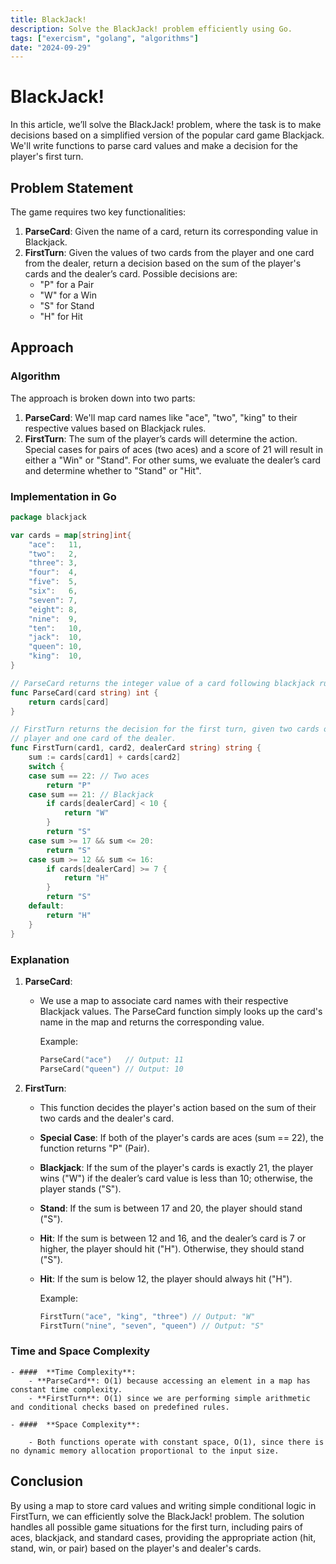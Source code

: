 ```yaml
---
title: BlackJack!
description: Solve the BlackJack! problem efficiently using Go.
tags: ["exercism", "golang", "algorithms"]
date: "2024-09-29"
---
```


# BlackJack!

In this article, we’ll solve the BlackJack! problem, where the task is to make decisions based on a simplified version of the popular card game Blackjack. We'll write functions to parse card values and make a decision for the player's first turn.

## Problem Statement

The game requires two key functionalities:
1. **ParseCard**: Given the name of a card, return its corresponding value in Blackjack.
2. **FirstTurn**: Given the values of two cards from the player and one card from the dealer, return a decision based on the sum of the player's cards and the dealer’s card. Possible decisions are:
   - "P" for a Pair
   - "W" for a Win
   - "S" for Stand
   - "H" for Hit

## Approach

### Algorithm

The approach is broken down into two parts:
1. **ParseCard**: We'll map card names like "ace", "two", "king" to their respective values based on Blackjack rules.
2. **FirstTurn**: The sum of the player’s cards will determine the action. Special cases for pairs of aces (two aces) and a score of 21 will result in either a "Win" or "Stand". For other sums, we evaluate the dealer’s card and determine whether to "Stand" or "Hit".

### Implementation in Go

```go
package blackjack

var cards = map[string]int{
	"ace":   11,
	"two":   2,
	"three": 3,
	"four":  4,
	"five":  5,
	"six":   6,
	"seven": 7,
	"eight": 8,
	"nine":  9,
	"ten":   10,
	"jack":  10,
	"queen": 10,
	"king":  10,
}

// ParseCard returns the integer value of a card following blackjack ruleset.
func ParseCard(card string) int {
	return cards[card]
}

// FirstTurn returns the decision for the first turn, given two cards of the
// player and one card of the dealer.
func FirstTurn(card1, card2, dealerCard string) string {
	sum := cards[card1] + cards[card2]
	switch {
	case sum == 22: // Two aces
		return "P"
	case sum == 21: // Blackjack
		if cards[dealerCard] < 10 {
			return "W"
		}
		return "S"
	case sum >= 17 && sum <= 20:
		return "S"
	case sum >= 12 && sum <= 16:
		if cards[dealerCard] >= 7 {
			return "H"
		}
		return "S"
	default:
		return "H"
	}
}

```

### Explanation

1. **ParseCard**:
    - We use a map to associate card names with their respective Blackjack values. The ParseCard function simply looks up the card's name in the map and returns the corresponding value.

        Example:

        ```go
        ParseCard("ace")   // Output: 11
        ParseCard("queen") // Output: 10

        ```
2. **FirstTurn**:
    - This function decides the player's action based on the sum of their two cards and the dealer's card.
    - **Special Case**: If both of the player's cards are aces (sum == 22), the function returns "P" (Pair).
    - **Blackjack**: If the sum of the player's cards is exactly 21, the player wins ("W") if the dealer’s card value is less than 10; otherwise, the player stands ("S").
    - **Stand**: If the sum is between 17 and 20, the player should stand ("S").
    - **Hit**: If the sum is between 12 and 16, and the dealer’s card is 7 or higher, the player should hit ("H"). Otherwise, they should stand ("S").
    - **Hit**: If the sum is below 12, the player should always hit ("H").

        Example:
        ```go
        FirstTurn("ace", "king", "three") // Output: "W"
        FirstTurn("nine", "seven", "queen") // Output: "S"

        ```


### **Time and Space Complexity**

    - ####  **Time Complexity**:
        - **ParseCard**: O(1) because accessing an element in a map has constant time complexity.
        - **FirstTurn**: O(1) since we are performing simple arithmetic and conditional checks based on predefined rules.

    - ####  **Space Complexity**:

        - Both functions operate with constant space, O(1), since there is no dynamic memory allocation proportional to the input size.

## Conclusion

By using a map to store card values and writing simple conditional logic in FirstTurn, we can efficiently solve the BlackJack! problem. The solution handles all possible game situations for the first turn, including pairs of aces, blackjack, and standard cases, providing the appropriate action (hit, stand, win, or pair) based on the player's and dealer's cards.